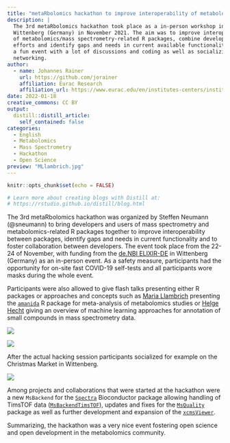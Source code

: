 ```yaml
---
title: "metaRbolomics hackathon to improve interoperability of metabolomics-related R packages"
description: |
  The 3rd metaRbolomics hackathon took place as a in-person workshop in
  Wittenberg (Germany) in November 2021. The aim was to improve interoperability
  of metabolomics/mass spectrometry-related R packages, combine development
  efforts and identify gaps and needs in current available functionality. It was
  a fun event with a lot of discussions and coding as well as socializing and
  networking.
author:
  - name: Johannes Rainer
    url: https://github.com/jorainer
    affiliation: Eurac Research
    affiliation_url: https://www.eurac.edu/en/institutes-centers/institute-for-biomedicine
date: 2022-01-18
creative_commons: CC BY
output:
  distill::distill_article:
    self_contained: false
categories:
  - English
  - Metabolomics
  - Mass Spectrometry
  - Hackathon
  - Open Science
preview: "MLlambrich.jpg"
---
```


```r
knitr::opts_chunk$set(echo = FALSE)

# Learn more about creating blogs with Distill at:
# https://rstudio.github.io/distill/blog.html

```

The 3rd metaRbolomics hackathon was organized by Steffen Neumann (@sneumann) to
bring developers and users of mass spectrometry and metabolomics-related R
packages together to improve interoperability between packages, identify gaps
and needs in current functionality and to foster collaboration between
developers. The event took place from the 22-24 of November, with funding from
the [de.NBI ELIXIR-DE](https://www.denbi.de/) in Wittenberg (Germany) as an
in-person event. As a safety measure, participants had the opportunity for
on-site fast COVID-19 self-tests and all participants wore masks during the
whole event.

Participants were also allowed to give flash talks presenting either R packages
or approaches and concepts such as [Maria
Llambrich](https://github.com/mariallr) presenting the
[`amanida`](https://cran.r-project.org/web/packages/amanida/index.html) R package
for meta-analysis of metabolomics studies or [Helge
Hecht](https://github.com/hechth) giving an overview of machine learning
approaches for annotation of small compounds in mass spectrometry data.

![](MLlambrich.jpg)

![](HHecht.jpg)

After the actual hacking session participants socialized for example on the
Christmas Market in Wittenberg.

![](market.jpg)

Among projects and collaborations that were started at the hackathon were a new `MsBackend`
for the [`Spectra`](https://doi.org/doi:10.18129/B9.bioc.Spectra) Bioconductor
package allowing handling of TimsTOF data
([`MsBackendTimsTOF`](https://github.com/rformassspectrometry/MsBackendTimsTof/)),
updates and fixes for the [`MsQuality`](https://github.com/tnaake/MsQuality/)
package as well as further development and expansion of the
[`xcmsViewer`](https://github.com/mengchen18/xcmsViewer).

Summarizing, the hackathon was a very nice event fostering open science and
open development in the metabolomics community.



